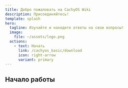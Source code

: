 ```yaml
---
title: Добро пожаловать на CachyOS Wiki
description: Присоединяйтесь!
template: splash
hero:
  tagline: Изучайте и находите ответы на свои вопросы!
  image:
    file: ~/assets/logo.png
  actions:
    - text: Начать
      link: /cachyos_basic/download
      icon: right-arrow
      variant: primary
---
```



## Начало работы

<CardGrid>
  <LinkCard title="Как CachyOS повышает производительность" href="/cachyos_basic/why_cachyos"
   description="Узнайте об изменениях, которые мы вносим для повышения производительности">
  </LinkCard>
  <LinkCard title="Руководство по установке" href="/installation/installation_prepare" description="Узнайте, как установить CachyOS с помощью нашего графического или командного установщика. Требуется интернет.">
  </LinkCard>
</CardGrid>
